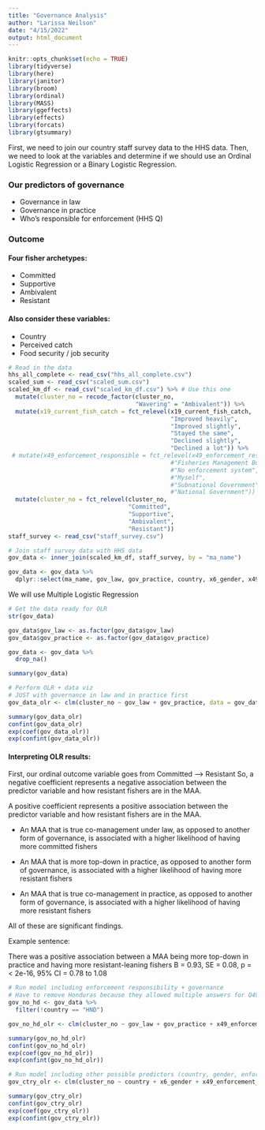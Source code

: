 ```yaml
---
title: "Governance Analysis"
author: "Larissa Neilson"
date: "4/15/2022"
output: html_document
---
```


```r
knitr::opts_chunk$set(echo = TRUE)
library(tidyverse)
library(here)
library(janitor)
library(broom)
library(ordinal)
library(MASS)
library(ggeffects)
library(effects)
library(forcats)
library(gtsummary)
```

First, we need to join our country staff survey data to the HHS data. Then, we need to look at the variables and determine if we should use an Ordinal Logistic Regression or a Binary Logistic Regression.

### Our predictors of governance

- Governance in law
- Governance in practice
- Who's responsible for enforcement (HHS Q)

### Outcome

#### Four fisher archetypes:

- Committed
- Supportive
- Ambivalent
- Resistant

#### Also consider these variables:

- Country
- Perceived catch
- Food security / job security

```r
# Read in the data
hhs_all_complete <- read_csv("hhs_all_complete.csv")
scaled_sum <- read_csv("scaled_sum.csv") 
scaled_km_df <- read_csv("scaled_km_df.csv") %>% # Use this one
  mutate(cluster_no = recode_factor(cluster_no,
                                    "Wavering" = "Ambivalent")) %>%
  mutate(x19_current_fish_catch = fct_relevel(x19_current_fish_catch,
                                              "Improved heavily",
                                              "Improved slightly",
                                              "Stayed the same",
                                              "Declined slightly",
                                              "Declined a lot")) %>% 
 # mutate(x49_enforcement_responsible = fct_relevel(x49_enforcement_responsible,
                                              #"Fisheries Management Body",
                                              #"No enforcement system",
                                              #"Myself",
                                              #"Subnational Government",
                                              #"National Government")) %>%
  mutate(cluster_no = fct_relevel(cluster_no,
                                  "Committed",
                                  "Supportive",
                                  "Ambivalent",
                                  "Resistant")) 
staff_survey <- read_csv("staff_survey.csv")
```


```r
# Join staff survey data with HHS data
gov_data <- inner_join(scaled_km_df, staff_survey, by = "ma_name")

gov_data <- gov_data %>%
  dplyr::select(ma_name, gov_law, gov_practice, country, x6_gender, x49_enforcement_responsible, x54_food_availability, cluster_no)
```

We will use Multiple Logistic Regression

```r
# Get the data ready for OLR
str(gov_data)

gov_data$gov_law <- as.factor(gov_data$gov_law)
gov_data$gov_practice <- as.factor(gov_data$gov_practice)

gov_data <- gov_data %>%
  drop_na()

summary(gov_data)
```


```r
# Perform OLR + data viz
# JUST with governance in law and in practice first
gov_data_olr <- clm(cluster_no ~ gov_law + gov_practice, data = gov_data, link = "logit")

summary(gov_data_olr)
confint(gov_data_olr)
exp(coef(gov_data_olr))
exp(confint(gov_data_olr))
```

#### Interpreting OLR results:

First, our ordinal outcome variable goes from Committed --> Resistant
So, a negative coefficient represents a negative association between the predictor variable and how resistant fishers are in the MAA.

A positive coefficient represents a positive association between the predictor variable and how resistant fishers are in the MAA.


- An MAA that is true co-management under law, as opposed to another form of governance, is associated with a higher likelihood of having more committed fishers

- An MAA that is more top-down in practice, as opposed to another form of governance, is associated with a higher likelihood of having more resistant fishers

- An MAA that is true co-management in practice, as opposed to another form of governance, is associated with a higher likelihood of having more resistant fishers

All of these are significant findings. 

Example sentence:

There was a positive association between a MAA being more top-down in practice and having more resistant-leaning fishers B = 0.93, SE = 0.08, p = < 2e-16, 95% CI = 0.78 to 1.08

```r
# Run model including enforcement responsibility + governance
# Have to remove Honduras because they allowed multiple answers for Q49 
gov_no_hd <- gov_data %>% 
  filter(!country == "HND")

gov_no_hd_olr <- clm(cluster_no ~ gov_law + gov_practice + x49_enforcement_responsible, data = gov_no_hd, link = "logit")

summary(gov_no_hd_olr)
confint(gov_no_hd_olr)
exp(coef(gov_no_hd_olr))
exp(confint(gov_no_hd_olr))

# Run model including other possible predictors (country, gender, enforcement, food availability)
gov_ctry_olr <- clm(cluster_no ~ country + x6_gender + x49_enforcement_responsible + x54_food_availability, data = gov_no_hd, link = "logit")

summary(gov_ctry_olr)
confint(gov_ctry_olr)
exp(coef(gov_ctry_olr))
exp(confint(gov_ctry_olr))

```





















